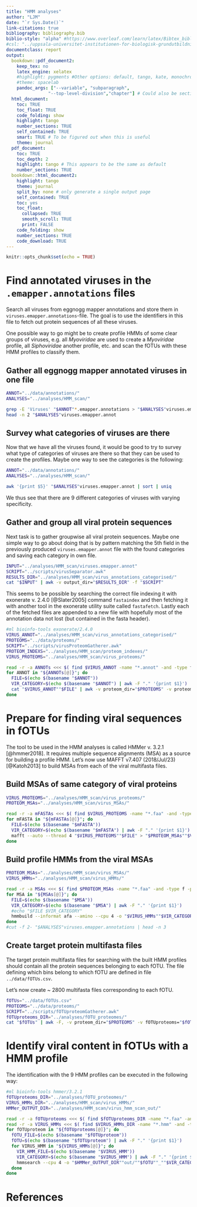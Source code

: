 ```yaml
---
title: "HMM analyses"
author: "LJM"
date: "`r Sys.Date()`"
link-citations: true
bibliography: bibliography.bib
biblio-style: "alpha" #https://www.overleaf.com/learn/latex/Bibtex_bibliography_styles
#csl: "../uppsala-universitet-institutionen-for-biologisk-grundutbildning.csl"
documentclass: report
output:
  bookdown::pdf_document2:
    keep_tex: no
    latex_engine: xelatex
    #highlight: pygments #Other options: default, tango, kate, monochrome, espresso, zenburn, haddock, and textmate
    #theme: spacelab
    pandoc_args: ["--variable", "subparagraph",
                "--top-level-division","chapter"] # Could also be section 
  html_document: 
    toc: TRUE
    toc_float: TRUE
    code_folding: show
    highlight: tango
    number_sections: TRUE
    self_contained: TRUE
    smart: TRUE # To be figured out when this is useful
    theme: journal
  pdf_document:
    toc: TRUE
    toc_depth: 2
    highlight: tango # This appears to be the same as default
    number_sections: TRUE
  bookdown::html_document2:
    highlight: tango
    theme: journal
    split_by: none # only generate a single output page
    self_contained: TRUE
    toc: yes
    toc_float: 
      collapsed: TRUE
      smooth_scroll: TRUE
      print: FALSE
    code_folding: show
    number_sections: TRUE
    code_download: TRUE
---
```


```r
knitr::opts_chunk$set(echo = TRUE)
```

# Find annotated viruses in the `.emapper.annotations` files

Search all viruses from eggnogg mapper annotations and store them in `viruses.emapper.annotations`-file. The goal is to use the identifiers in this file to fetch out protein sequences of all these viruses. 

One possible way to go might be to create profile HMMs of some clear groups of viruses, e.g. all _Myoviridae_ are used to create a _Myoviridae_ profile, all _Siphoviridae_ another profile, etc. and scan the fOTUs with these HMM profiles to classify them. 

## Gather all eggnogg mapper annotated viruses in one file

```bash
ANNOT="../data/annotations/"
ANALYSES="../analyses/HMM_scan/"

grep -E 'Viruses' "$ANNOT"*.emapper.annotations > "$ANALYSES"viruses.emapper.annot
head -n 2 "$ANALYSES"viruses.emapper.annot
```

## Survey what categories of viruses are there

Now that we have all the viruses found, it would be good to try to survey what type of categories of viruses are there so that they can be used to create the profiles. Maybe one way to see the categories is the following:

```bash
ANNOT="../data/annotations/"
ANALYSES="../analyses/HMM_scan/"

awk '{print $5}' "$ANALYSES"viruses.emapper.annot | sort | uniq
```

We thus see that there are 9 different categories of viruses with varying specificity. 

## Gather and group all viral protein sequences

Next task is to gather groupwise all viral protein sequences. Maybe one simple way to go about doing that is by pattern matching the 5th field in the previously produced `viruses.emapper.annot` file with the found categories and saving each category in own file.

```bash
INPUT="../analyses/HMM_scan/viruses.emapper.annot"
SCRIPT="../scripts/virusSeparator.awk"
RESULTS_DIR="../analyses/HMM_scan/virus_annotations_categorised/"
cat "$INPUT" | awk -v output_dir="$RESULTS_DIR" -f "$SCRIPT"
```

This seems to be possible by searching the correct file indexing it with exonerate v. 2.4.0 [@Slater2005] command `fastaindex` and then fetching it with another tool in the exonerate utility suite called `fastafetch`. Lastly each of the fetched files are appended to a new file with hopefully most of the annotation data not lost (but contained in the fasta header).


```bash
#ml bioinfo-tools exonerate/2.4.0
VIRUS_ANNOT="../analyses/HMM_scan/virus_annotations_categorised/"
PROTEOMS="../data/proteoms/"
SCRIPT="../scripts/virusProteomGatherer.awk"
PROTEOM_INDEXS="../analyses/HMM_scan/proteom_indexes/"
VIRUS_PROTEOMS="../analyses/HMM_scan/virus_proteoms/"

read -r -a ANNOTs <<< $( find $VIRUS_ANNOT -name "*.annot" -and -type f -print0 | xargs -0 echo )
for ANNOT in "${ANNOTs[@]}"; do
  FILE=$(echo $(basename "$ANNOT")) 
  VIR_CATEGORY=$(echo $(basename "$ANNOT") | awk -F "." '{print $1}')
  cat "$VIRUS_ANNOT""$FILE" | awk -v proteom_dir="$PROTEOMS" -v proteom_index_dir="$PROTEOM_INDEXS" -f "$SCRIPT" > "$VIRUS_PROTEOMS""$VIR_CATEGORY"".faa"
done
```

# Prepare for finding viral sequences in fOTUs

The tool to be used in the HMM analyses is called HMMer v. 3.2.1 [@hmmer2018]. It requires multiple sequence alignments (MSA) as a source for building a profile HMM. Let's now use MAFFT v7.407 (2018/Jul/23) [@Katoh2013] to build MSAs from each of the viral multifasta files.

## Build MSAs of same category of viral proteins

```bash
VIRUS_PROTEOMS="../analyses/HMM_scan/virus_proteoms/"
PROTEOM_MSAs="../analyses/HMM_scan/virus_MSAs/"

read -r -a mFASTAs <<< $( find $VIRUS_PROTEOMS -name "*.faa" -and -type f -print0 | xargs -0 echo )
for mFASTA in "${mFASTAs[@]}"; do
  FILE=$(echo $(basename "$mFASTA")) 
  VIR_CATEGORY=$(echo $(basename "$mFASTA") | awk -F "." '{print $1}')
  mafft --auto --thread 4 "$VIRUS_PROTEOMS""$FILE" > "$PROTEOM_MSAs""$VIR_CATEGORY"".aln.faa"
done
```

## Build profile HMMs from the viral MSAs

```bash
PROTEOM_MSAs="../analyses/HMM_scan/virus_MSAs/"
VIRUS_HMMs="../analyses/HMM_scan/virus_HMMs/"

read -r -a MSAs <<< $( find $PROTEOM_MSAs -name "*.faa" -and -type f -print0 | xargs -0 echo )
for MSA in "${MSAs[@]}"; do
  FILE=$(echo $(basename "$MSA")) 
  VIR_CATEGORY=$(echo $(basename "$MSA") | awk -F "." '{print $1}')
  #echo "$FILE $VIR_CATEGORY"
  hmmbuild --informat afa --amino --cpu 4 -o "$VIRUS_HMMs""$VIR_CATEGORY"".out" -O "$VIRUS_HMMs""$VIR_CATEGORY"".mod.out" "$VIRUS_HMMs""$VIR_CATEGORY"".hmm" "$PROTEOM_MSAs""$FILE"
done
#cut -f 2- "$ANALYSES"viruses.emapper.annotations | head -n 3
```

## Create target protein multifasta files 

The target protein multifasta files for searching with the built HMM profiles should contain all the protein sequences belonging to each fOTU. The file defining which bins belong to which fOTU are defined in file `../data/fOTUs.csv`. 

Let's now create ~ 2800 multifasta files corresponding to each fOTU.

```bash
fOTUs="../data/fOTUs.csv"
PROTEOMS="../data/proteoms/"
SCRIPT="../scripts/fOTUproteomGatherer.awk"
fOTUproteoms_DIR="../analyses/fOTU_proteomes/"
cat "$fOTUs" | awk -F, -v proteom_dir="$PROTEOMS" -v fOTUproteoms="$fOTUproteoms_DIR" -f "$SCRIPT"
```

# Identify viral content in fOTUs with a HMM profile

The identification with the 9 HMM profiles can be executed in the following way:

```bash
#ml bioinfo-tools hmmer/3.2.1
fOTUproteoms_DIR="../analyses/fOTU_proteomes/"
VIRUS_HMMs_DIR="../analyses/HMM_scan/virus_HMMs/"
HMMer_OUTPUT_DIR="../analyses/HMM_scan/virus_hmm_scan_out/"

read -r -a fOTUproteoms <<< $( find $fOTUproteoms_DIR -name "*.faa" -and -type f -print0 | xargs -0 echo )
read -r -a VIRUS_HMMs <<< $( find $VIRUS_HMMs_DIR -name "*.hmm" -and -type f -print0 | xargs -0 echo )
for fOTUproteom in "${fOTUproteoms[@]}"; do
  fOTU_FILE=$(echo $(basename "$fOTUproteom")) 
  fOTU=$(echo $(basename "$fOTUproteom") | awk -F "." '{print $1}')
  for VIRUS_HMM in "${VIRUS_HMMs[@]}"; do
    VIR_HMM_FILE=$(echo $(basename "$VIRUS_HMM")) 
    VIR_CATEGORY=$(echo $(basename "$VIRUS_HMM") | awk -F "." '{print $1}')
    hmmsearch --cpu 4 -o "$HMMer_OUTPUT_DIR""out/""$fOTU""_""$VIR_CATEGORY"".out" -A "$HMMer_OUTPUT_DIR""alns/""$fOTU""$VIR_CATEGORY"".aln.out" --tblout "$HMMer_OUTPUT_DIR""tblout/""$fOTU""$VIR_CATEGORY"".tbl.out" --domtblout "$HMMer_OUTPUT_DIR""domtblout/""$fOTU""$VIR_CATEGORY"".domtbl.out" --pfamtblout "$HMMer_OUTPUT_DIR""pfamtblout/""$fOTU""$VIR_CATEGORY"".pfamtbl.out" "$VIRUS_HMMs_DIR""$VIR_HMM_FILE" "$fOTUproteoms_DIR""$fOTU_FILE"
  done
done
```




# References

